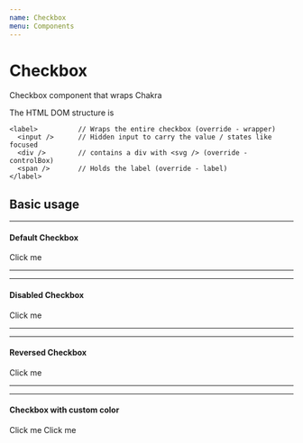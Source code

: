 ```yaml
---
name: Checkbox
menu: Components
---
```



# Checkbox

Checkbox component that wraps Chakra

The HTML DOM structure is 

```
<label>          // Wraps the entire checkbox (override - wrapper)
  <input />      // Hidden input to carry the value / states like focused
  <div />        // contains a div with <svg /> (override - controlBox)
  <span />       // Holds the label (override - label)
</label>
```

## Basic usage
---

#### Default Checkbox
<Playground>
  <Checkbox 
  >Click me</Checkbox>
</Playground>

---
---

#### Disabled Checkbox
<Playground>
  <Checkbox 
    isDisabled={true}
  >Click me</Checkbox>
</Playground>

---
---

#### Reversed Checkbox
<Playground>
  <Checkbox 
    isReversed={true}
  >Click me</Checkbox>
</Playground>

---
---

#### Checkbox with custom color
<Playground>
  <Box display='flex'>
    <Checkbox 
      override={{
        controlBox: {
          _checked: {
            bg: '#029107f2',
            borderColor: '#029107f2',
          }
        }
      }}
    >Click me</Checkbox>
    <Checkbox 
      override={{
        controlBox: {
          _checked: {
            bg: '#3502ffe0',
            borderColor: '#3502ffe0',
          },
          _hover: {
            borderColor: '#3502ffe0',
            shadow: 'checkbox.hover',
          }
        }
      }}
    >Click me</Checkbox>
  </Box>
</Playground>